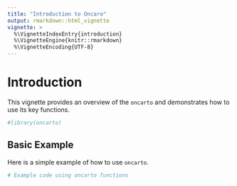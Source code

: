 ```yaml
---
title: "Introduction to Oncaro"
output: rmarkdown::html_vignette
vignette: >
  %\VignetteIndexEntry{introduction}
  %\VignetteEngine{knitr::rmarkdown}
  %\VignetteEncoding{UTF-8}
---
```


# Introduction

This vignette provides an overview of the `oncarto` and demonstrates how to use its key functions.

```r
#library(oncarto)
```

## Basic Example

Here is a simple example of how to use `oncarto`.
```r
# Example code using oncarto functions
```

